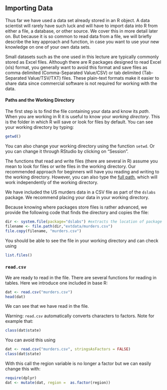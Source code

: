 ## Importing Data

Thus far we have used a data set already stored in an R object. A data scientist will rarely have such luck and will have to import data into R from either a file, a database, or other source. We cover this in more detail later on. But because it is so common to read data from a file, we will briefly describe the key approach and function, in case you want to use your new knowledge on one of your own data sets.


Small datasets such as the one used in this lecture are typically commonly stored as Excel files. Although there
are R packages designed to read Excel (xls) format, you generally want to avoid this format and save files as comma delimited (Comma-Separated Value/CSV) or tab delimited (Tab-Separated Value/TSV/TXT) files. These plain-text formats make it easier to share data since commercial software is not required for working with the data.


#### Paths and the Working Directory

The first step is to find the file containing your data and know its *path*.
When you are working in R it is useful to know your _working directory_. This is the folder in which R will save or look for files by default. You can see your working directory by typing:

```r
getwd()
```

You can also change your working directory using the function `setwd`. Or you can change it through RStudio by clicking on "Session".

The functions that read and write files (there are several in R) assume you mean to look for files or write files in the working directory. Our recommended approach for beginners will have you reading and writing to the working directory. However, you can also type the [full path](http://www.computerhope.com/jargon/a/absopath.htm), which will work independently of the working directory.

We have included the US murders data in a CSV file as part of the `dslabs` package. We recommend placing your data in your working directory. 

Because knowing where packages store files is rather advanced, we provide the following code that finds the directory and copies the file:

```r
dir <- system.file(package="dslabs") #extracts the location of package
filename <- file.path(dir,"extdata/murders.csv")
file.copy(filename, "murders.csv")
```

You should be able to see the file in your working directory and can check using

```r
list.files()
```

### `read.csv`

We are ready to read in the file. There are several functions for reading in tables. Here we introduce one included in base R:

```r
dat <- read.csv("murders.csv")
head(dat)
```

We can see that we have read in the file.

Warning: `read.csv` automatically converts characters to factors. Note for example that: 

```r
class(dat$state)
```

You can avoid this using 
```r
dat <- read.csv("murders.csv", stringsAsFactors = FALSE)
class(dat$state)
```

With this call the region variable is no longer a factor but we can easily change this with:

```r
require(dplyr)
dat <- mutate(dat, region =  as.factor(region))
```


